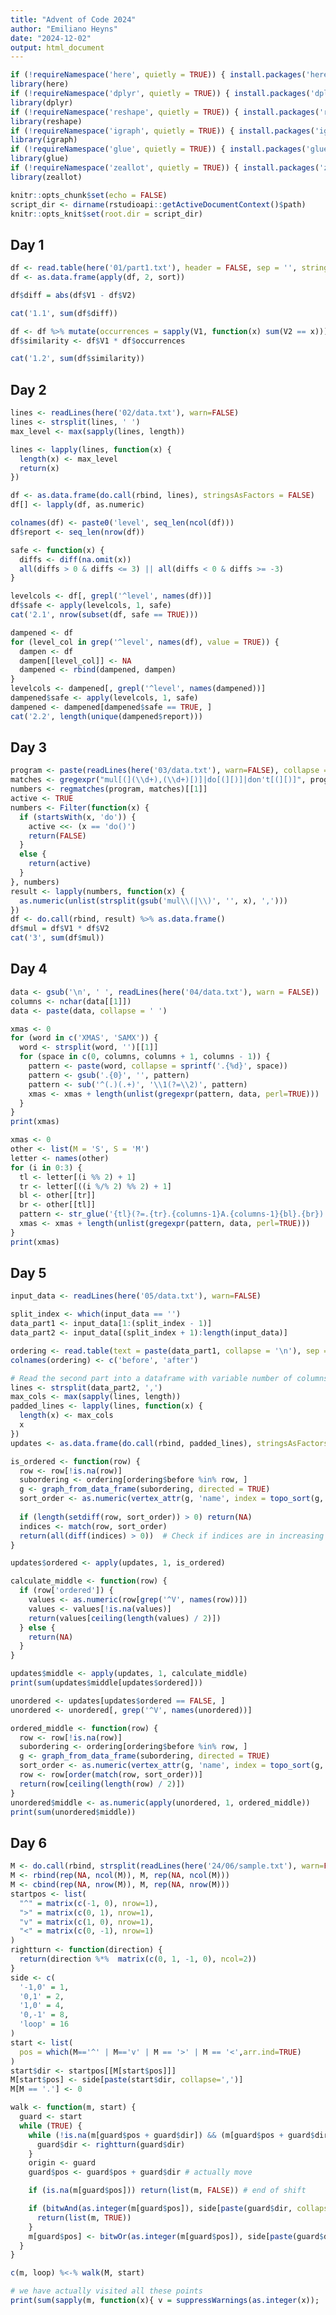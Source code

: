 ```yaml
---
title: "Advent of Code 2024"
author: "Emiliano Heyns"
date: "2024-12-02"
output: html_document
---
```


```r
if (!requireNamespace('here', quietly = TRUE)) { install.packages('here') }
library(here)
if (!requireNamespace('dplyr', quietly = TRUE)) { install.packages('dplyr') }
library(dplyr)
if (!requireNamespace('reshape', quietly = TRUE)) { install.packages('reshape') }
library(reshape)
if (!requireNamespace('igraph', quietly = TRUE)) { install.packages('igraph') }
library(igraph)
if (!requireNamespace('glue', quietly = TRUE)) { install.packages('glue') }
library(glue)
if (!requireNamespace('zeallot', quietly = TRUE)) { install.packages('zeallot') }
library(zeallot)

knitr::opts_chunk$set(echo = FALSE)
script_dir <- dirname(rstudioapi::getActiveDocumentContext()$path)
knitr::opts_knit$set(root.dir = script_dir)
```

## Day 1

```r
df <- read.table(here('01/part1.txt'), header = FALSE, sep = '', stringsAsFactors = FALSE)
df <- as.data.frame(apply(df, 2, sort))

df$diff = abs(df$V1 - df$V2)

cat('1.1', sum(df$diff))

df <- df %>% mutate(occurrences = sapply(V1, function(x) sum(V2 == x)))
df$similarity <- df$V1 * df$occurrences

cat('1.2', sum(df$similarity))
```

## Day 2
```r
lines <- readLines(here('02/data.txt'), warn=FALSE)
lines <- strsplit(lines, ' ')
max_level <- max(sapply(lines, length))

lines <- lapply(lines, function(x) {
  length(x) <- max_level
  return(x)
})

df <- as.data.frame(do.call(rbind, lines), stringsAsFactors = FALSE)
df[] <- lapply(df, as.numeric)

colnames(df) <- paste0('level', seq_len(ncol(df)))
df$report <- seq_len(nrow(df))

safe <- function(x) {
  diffs <- diff(na.omit(x))
  all(diffs > 0 & diffs <= 3) || all(diffs < 0 & diffs >= -3)
}

levelcols <- df[, grepl('^level', names(df))]
df$safe <- apply(levelcols, 1, safe)
cat('2.1', nrow(subset(df, safe == TRUE)))

dampened <- df
for (level_col in grep('^level', names(df), value = TRUE)) {
  dampen <- df
  dampen[[level_col]] <- NA
  dampened <- rbind(dampened, dampen)
}
levelcols <- dampened[, grepl('^level', names(dampened))]
dampened$safe <- apply(levelcols, 1, safe)
dampened <- dampened[dampened$safe == TRUE, ]
cat('2.2', length(unique(dampened$report)))
```

## Day 3
```r
program <- paste(readLines(here('03/data.txt'), warn=FALSE), collapse = '\n')
matches <- gregexpr("mul[(](\\d+),(\\d+)[)]|do[(][)]|don't[(][)]", program, perl = TRUE)
numbers <- regmatches(program, matches)[[1]]
active <- TRUE
numbers <- Filter(function(x) {
  if (startsWith(x, 'do')) {
    active <<- (x == 'do()')
    return(FALSE)
  }
  else {
    return(active)
  }
}, numbers)
result <- lapply(numbers, function(x) {
  as.numeric(unlist(strsplit(gsub('mul\\(|\\)', '', x), ',')))
})
df <- do.call(rbind, result) %>% as.data.frame()
df$mul = df$V1 * df$V2
cat('3', sum(df$mul))
```

## Day 4

```r
data <- gsub('\n', ' ', readLines(here('04/data.txt'), warn = FALSE))
columns <- nchar(data[[1]])
data <- paste(data, collapse = ' ')

xmas <- 0
for (word in c('XMAS', 'SAMX')) {
  word <- strsplit(word, '')[[1]]
  for (space in c(0, columns, columns + 1, columns - 1)) {
    pattern <- paste(word, collapse = sprintf('.{%d}', space))
    pattern <- gsub('.{0}', '', pattern)
    pattern <- sub('^(.)(.+)', '\\1(?=\\2)', pattern)
    xmas <- xmas + length(unlist(gregexpr(pattern, data, perl=TRUE)))
  }
}
print(xmas)

xmas <- 0
other <- list(M = 'S', S = 'M')
letter <- names(other)
for (i in 0:3) {
  tl <- letter[(i %% 2) + 1]
  tr <- letter[((i %/% 2) %% 2) + 1]
  bl <- other[[tr]]
  br <- other[[tl]]
  pattern <- str_glue('{tl}(?=.{tr}.{columns-1}A.{columns-1}{bl}.{br})')
  xmas <- xmas + length(unlist(gregexpr(pattern, data, perl=TRUE)))
}
print(xmas)
```

## Day 5

```r
input_data <- readLines(here('05/data.txt'), warn=FALSE)

split_index <- which(input_data == '')
data_part1 <- input_data[1:(split_index - 1)]
data_part2 <- input_data[(split_index + 1):length(input_data)]

ordering <- read.table(text = paste(data_part1, collapse = '\n'), sep = '|', header = FALSE, stringsAsFactors = FALSE)
colnames(ordering) <- c('before', 'after')

# Read the second part into a dataframe with variable number of columns
lines <- strsplit(data_part2, ',')
max_cols <- max(sapply(lines, length))
padded_lines <- lapply(lines, function(x) {
  length(x) <- max_cols
  x
})
updates <- as.data.frame(do.call(rbind, padded_lines), stringsAsFactors = FALSE)

is_ordered <- function(row) {
  row <- row[!is.na(row)]
  subordering <- ordering[ordering$before %in% row, ]
  g <- graph_from_data_frame(subordering, directed = TRUE)
  sort_order <- as.numeric(vertex_attr(g, 'name', index = topo_sort(g, mode = 'out')))
  
  if (length(setdiff(row, sort_order)) > 0) return(NA)
  indices <- match(row, sort_order)
  return(all(diff(indices) > 0))  # Check if indices are in increasing order
}

updates$ordered <- apply(updates, 1, is_ordered)

calculate_middle <- function(row) {
  if (row['ordered']) {
    values <- as.numeric(row[grep('^V', names(row))])
    values <- values[!is.na(values)] 
    return(values[ceiling(length(values) / 2)])
  } else {
    return(NA)
  }
}

updates$middle <- apply(updates, 1, calculate_middle)
print(sum(updates$middle[updates$ordered]))

unordered <- updates[updates$ordered == FALSE, ]
unordered <- unordered[, grep('^V', names(unordered))]

ordered_middle <- function(row) {
  row <- row[!is.na(row)]
  subordering <- ordering[ordering$before %in% row, ]
  g <- graph_from_data_frame(subordering, directed = TRUE)
  sort_order <- as.numeric(vertex_attr(g, 'name', index = topo_sort(g, mode = 'out')))
  row <- row[order(match(row, sort_order))]
  return(row[ceiling(length(row) / 2)])
}
unordered$middle <- as.numeric(apply(unordered, 1, ordered_middle))
print(sum(unordered$middle))
```

## Day 6

```r
M <- do.call(rbind, strsplit(readLines(here('24/06/sample.txt'), warn=FALSE), ""))
M <- rbind(rep(NA, ncol(M)), M, rep(NA, ncol(M)))
M <- cbind(rep(NA, nrow(M)), M, rep(NA, nrow(M)))
startpos <- list(
  "^" = matrix(c(-1, 0), nrow=1),
  ">" = matrix(c(0, 1), nrow=1),
  "v" = matrix(c(1, 0), nrow=1),
  "<" = matrix(c(0, -1), nrow=1)
)
rightturn <- function(direction) {
  return(direction %*%  matrix(c(0, 1, -1, 0), ncol=2))
}
side <- c(
  '-1,0' = 1,
  '0,1' = 2,
  '1,0' = 4,
  '0,-1' = 8,
  'loop' = 16
)
start <- list(
  pos = which(M=='^' | M=='v' | M == '>' | M == '<',arr.ind=TRUE)
)
start$dir <- startpos[[M[start$pos]]]
M[start$pos] <- side[paste(start$dir, collapse=',')]
M[M == '.'] <- 0

walk <- function(m, start) {
  guard <- start
  while (TRUE) {
    while (!is.na(m[guard$pos + guard$dir]) && (m[guard$pos + guard$dir] == '#')) { # turn as much as required
      guard$dir <- rightturn(guard$dir)
    }
    origin <- guard
    guard$pos <- guard$pos + guard$dir # actually move

    if (is.na(m[guard$pos])) return(list(m, FALSE)) # end of shift

    if (bitwAnd(as.integer(m[guard$pos]), side[paste(guard$dir, collapse=',')]) != 0) { # loop: been here before, in this direction
      return(list(m, TRUE))
    }
    m[guard$pos] <- bitwOr(as.integer(m[guard$pos]), side[paste(guard$dir, collapse=',')]) # mark
  }
}

c(m, loop) %<-% walk(M, start)

# we have actually visited all these points
print(sum(sapply(m, function(x){ v = suppressWarnings(as.integer(x)); !is.na(v) && bitwAnd(v, 15) != 0 })))
```